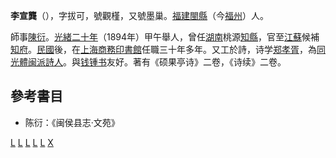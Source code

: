 '''李宣龔'''（{{bd|1876年||1953年|catIdx=L李}}），字拔可，號觀槿，又號墨巢。[[福建|福建]][[閩縣|閩縣]]（今[[福州|福州]]）人。

師事[[陳衍|陳衍]]。[[光緒二十年|光緒二十年]]（1894年）甲午舉人，曾任[[湖南|湖南]]桃源[[知縣|知縣]]，官至[[江蘇|江蘇]]候補[[知府|知府]]。[[中華民國|民國]]後，在[[上海商務印書館|上海商務印書館]]任職三十年多年。又工於詩，诗学[[郑孝胥|郑孝胥]]，為[[同光體|同光體]][[闽派詩人|闽派詩人]]。與[[钱锺书|钱锺书]]友好。著有《硕果亭诗》二卷，《诗续》二卷。

==參考書目==
* 陈衍：《闽侯县志·文苑》

{{清朝人物小作品}}

[[Category:清朝湖南桃源縣知縣|L]]
[[Category:中华民国诗人|L]]
[[Category:中国藏书家|L]]
[[Category:福建作家|L]]
[[Category:福州人|L]]
[[Category:李姓|X]]